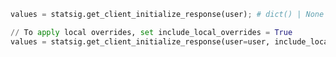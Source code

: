 ```py
values = statsig.get_client_initialize_response(user); # dict() | None

// To apply local overrides, set include_local_overrides = True
values = statsig.get_client_initialize_response(user=user, include_local_overrides=True); # dict() | None
```
